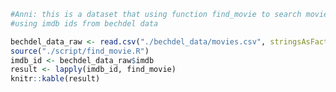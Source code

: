
```r
#Anni: this is a dataset that using function find_movie to search movie info
#using imdb ids from bechdel data

bechdel_data_raw <- read.csv("./bechdel_data/movies.csv", stringsAsFactors = FALSE)
source("./script/find_movie.R")
imdb_id <- bechdel_data_raw$imdb
result <- lapply(imdb_id, find_movie)
knitr::kable(result)
```